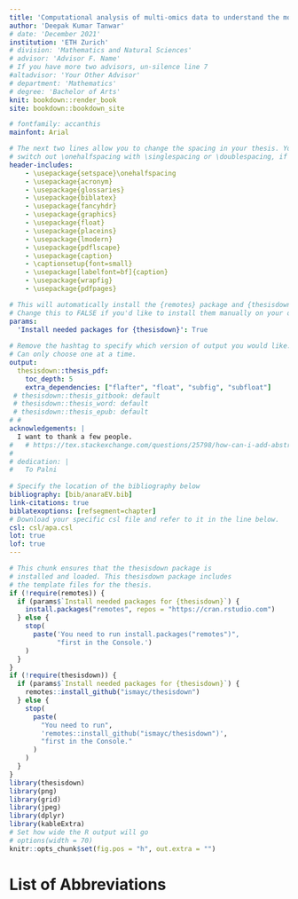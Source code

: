 ```yaml
---
title: 'Computational analysis of multi-omics data to understand the molecular mechanisms of germline-dependent epigenetic inheritance'
author: 'Deepak Kumar Tanwar'
# date: 'December 2021'
institution: 'ETH Zurich'
# division: 'Mathematics and Natural Sciences'
# advisor: 'Advisor F. Name'
# If you have more two advisors, un-silence line 7
#altadvisor: 'Your Other Advisor'
# department: 'Mathematics'
# degree: 'Bachelor of Arts'
knit: bookdown::render_book
site: bookdown::bookdown_site

# fontfamily: accanthis
mainfont: Arial

# The next two lines allow you to change the spacing in your thesis. You can 
# switch out \onehalfspacing with \singlespacing or \doublespacing, if desired.
header-includes:
    - \usepackage{setspace}\onehalfspacing
    - \usepackage{acronym}
    - \usepackage{glossaries}
    - \usepackage{biblatex}
    - \usepackage{fancyhdr}
    - \usepackage{graphics}
    - \usepackage{float}
    - \usepackage{placeins}
    - \usepackage{lmodern}
    - \usepackage{pdflscape}
    - \usepackage{caption}
    - \captionsetup{font=small}
    - \usepackage[labelfont=bf]{caption}
    - \usepackage{wrapfig}
    - \usepackage{pdfpages}

# This will automatically install the {remotes} package and {thesisdown}
# Change this to FALSE if you'd like to install them manually on your own.
params:
  'Install needed packages for {thesisdown}': True
  
# Remove the hashtag to specify which version of output you would like.
# Can only choose one at a time.
output:
  thesisdown::thesis_pdf:
    toc_depth: 5
    extra_dependencies: ["flafter", "float", "subfig", "subfloat"]
 # thesisdown::thesis_gitbook: default
 # thesisdown::thesis_word: default
 # thesisdown::thesis_epub: default
# # 
acknowledgements: |
  I want to thank a few people.
#   # https://tex.stackexchange.com/questions/25798/how-can-i-add-abstract-and-acknowledgement-pages-into-the-table-of-contents/25799
#   
# dedication: |
#   To Palni
  
# Specify the location of the bibliography below
bibliography: [bib/anaraEV.bib]
link-citations: true
biblatexoptions: [refsegment=chapter]
# Download your specific csl file and refer to it in the line below.
csl: csl/apa.csl
lot: true
lof: true
---
```


```{=html}
<!--
Above is the YAML (YAML Ain't Markup Language) header that includes a lot of 
metadata used to produce the document.  Be careful with spacing in this header!

If you'd prefer to not include a Dedication, for example, simply delete the section entirely, or silence them (add # before each line). 

If you have other LaTeX packages you would like to include, delete the # before header-includes and list the packages after hyphens on new lines.

If you'd like to include a comment that won't be produced in your resulting file enclose it in a block like this.

If you receive a duplicate label error after knitting, make sure to delete the index.Rmd file and then knit again.
-->
```
```r
# This chunk ensures that the thesisdown package is
# installed and loaded. This thesisdown package includes
# the template files for the thesis.
if (!require(remotes)) {
  if (params$`Install needed packages for {thesisdown}`) {
    install.packages("remotes", repos = "https://cran.rstudio.com")
  } else {
    stop(
      paste('You need to run install.packages("remotes")",
            "first in the Console.')
    )
  }
}
if (!require(thesisdown)) {
  if (params$`Install needed packages for {thesisdown}`) {
    remotes::install_github("ismayc/thesisdown")
  } else {
    stop(
      paste(
        "You need to run",
        'remotes::install_github("ismayc/thesisdown")',
        "first in the Console."
      )
    )
  }
}
library(thesisdown)
library(png)
library(grid)
library(jpeg)
library(dplyr)
library(kableExtra)
# Set how wide the R output will go
# options(width = 70)
knitr::opts_chunk$set(fig.pos = "h", out.extra = "")
```

```{=html}
<!--
The acknowledgments, preface, dedication, and abstract are added into the PDF
version automatically by inputting them in the YAML at the top of this file.
Alternatively, you can put that content in files like 00--prelim.Rmd and
00-abstract.Rmd like done below.
-->
```
<!-- ```{r eval=knitr::is_latex_output(), child=here::here("prelims", "00--prelim.Rmd")} -->

<!-- ``` -->

<!-- ```{r eval=!knitr::is_latex_output(), child=here::here("prelims", "00-abstract.Rmd")} -->

<!-- ``` -->

# List of Abbreviations {.unnumbered}

```{=tex}
\begin{acronym}[MPC]
\acro{MPC}{model predictive control}
\acro{TLA}{Three Letter Acronym}
\end{acronym}
```
